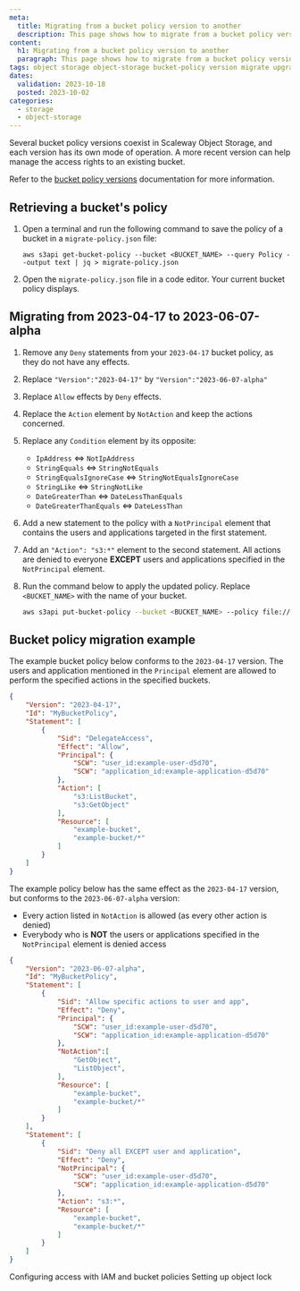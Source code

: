 ```yaml
---
meta:
  title: Migrating from a bucket policy version to another
  description: This page shows how to migrate from a bucket policy version to a more recent one.
content:
  h1: Migrating from a bucket policy version to another
  paragraph: This page shows how to migrate from a bucket policy version to a more recent one.
tags: object storage object-storage bucket-policy version migrate upgrade
dates:
  validation: 2023-10-18
  posted: 2023-10-02
categories:
  - storage
  - object-storage
---
```


Several bucket policy versions coexist in Scaleway Object Storage, and each version has its own mode of operation. A more recent version can help manage the access rights to an existing bucket.

Refer to the [bucket policy versions](/storage/object/api-cli/bucket-policy/#bucket-policy-versions) documentation for more information.

## Retrieving a bucket's policy

1. Open a terminal and run the following command to save the policy of a bucket in a `migrate-policy.json` file:
    ```
    aws s3api get-bucket-policy --bucket <BUCKET_NAME> --query Policy --output text | jq > migrate-policy.json
    ```
2. Open the `migrate-policy.json` file in a code editor. Your current bucket policy displays.

## Migrating from 2023-04-17 to 2023-06-07-alpha

1. Remove any `Deny` statements from your `2023-04-17` bucket policy, as they do not have any effects.

2. Replace `"Version":"2023-04-17"` by `"Version":"2023-06-07-alpha"`

3. Replace `Allow` effects by `Deny` effects.

4. Replace the `Action` element by `NotAction` and keep the actions concerned.

5. Replace any `Condition` element by its opposite:
    - `IpAddress` ⇔ `NotIpAddress`
    - `StringEquals` ⇔ `StringNotEquals`
    - `StringEqualsIgnoreCase` ⇔ `StringNotEqualsIgnoreCase`
    - `StringLike` ⇔ `StringNotLike`
    - `DateGreaterThan` ⇔ `DateLessThanEquals`
    - `DateGreaterThanEquals` ⇔ `DateLessThan`
6. Add a new statement to the policy with a `NotPrincipal` element that contains the users and applications targeted in the first statement.

7. Add an `"Action": "s3:*"` element to the second statement. All actions are denied to everyone **EXCEPT** users and applications specified in the `NotPrincipal` element.

8. Run the command below to apply the updated policy. Replace `<BUCKET_NAME>` with the name of your bucket.
    ```sh
    aws s3api put-bucket-policy --bucket <BUCKET_NAME> --policy file://migrate-policy.json
    ```
    <Macro id="important-bucket-policy" />

## Bucket policy migration example

The example bucket policy below conforms to the `2023-04-17` version. The users and application mentioned in the `Principal` element are allowed to perform the specified actions in the specified buckets.

```json
{
    "Version": "2023-04-17",
    "Id": "MyBucketPolicy",
    "Statement": [
        {
            "Sid": "DelegateAccess",
            "Effect": "Allow",
            "Principal": {
                "SCW": "user_id:example-user-d5d70",
                "SCW": "application_id:example-application-d5d70"
            },
            "Action": [
                "s3:ListBucket",
                "s3:GetObject"
            ],
            "Resource": [
                "example-bucket",
                "example-bucket/*"
            ]
        }
    ]
}
```

The example policy below has the same effect as the `2023-04-17` version, but conforms to the `2023-06-07-alpha` version:

- Every action listed in `NotAction` is allowed (as every other action is denied)
- Everybody who is **NOT** the users or applications specified in the `NotPrincipal` element is denied access
 
```json
{
    "Version": "2023-06-07-alpha",
    "Id": "MyBucketPolicy",
    "Statement": [
        {
            "Sid": "Allow specific actions to user and app",
            "Effect": "Deny",
            "Principal": {
                "SCW": "user_id:example-user-d5d70",
                "SCW": "application_id:example-application-d5d70"
            },
            "NotAction":[
                "GetObject",
                "ListObject",
            ],
            "Resource": [
                "example-bucket",
                "example-bucket/*"
            ]
        }
    ],
    "Statement": [
        {
            "Sid": "Deny all EXCEPT user and application",
            "Effect": "Deny",
            "NotPrincipal": {
                "SCW": "user_id:example-user-d5d70",
                "SCW": "application_id:example-application-d5d70"
            },
            "Action": "s3:*",
            "Resource": [
                "example-bucket",
                "example-bucket/*"
            ]
        }
    ]
}
```

<Navigation title="See Also">
    <PreviousButton to="/storage/object/api-cli/combining-iam-and-object-storage">Configuring access with IAM and bucket policies</PreviousButton>
  <NextButton to="/storage/object/api-cli/object-lock/">Setting up object lock</NextButton>
</Navigation>